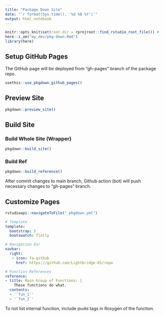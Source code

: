 ```yaml
---
title: "Package Down Site"
date: "`r format(Sys.time(), '%d %B %Y')`"
output: html_notebook
---
```


```r
knitr::opts_knit$set(root.dir = rprojroot::find_rstudio_root_file()) # Set WD to Root
here::i_am("my_dev/pkg-down.Rmd")
library(here)
```


## Setup GitHub Pages

The GitHub page will be deployed from "gh-pages" branch of the package repo.

```r
usethis::use_pkgdown_github_pages()
```

## Preview Site

```r
pkgdown::preview_site()
```

## Build Site

### Build Whole Site (Wrapper)

```r
pkgdown::build_site()
```

### Build Ref 

```r
pkgdown::build_reference()
```


After commit changes to main branch, Github action (bot) will push necessary changes to "gh-pages" branch.

## Customize Pages

```r
rstudioapi::navigateToFile("_pkgdown.yml")
```



```yml
# Template
template:
  bootstrap: 5
  bootswatch: flatly

# Navigation Bar
navbar:
  right:
   - icon: fa-github
     href: https://github.com/Lightbridge-KS/repo
```


```yml
# Function References
reference:
- title: Main Group of Functions: |
    These functions do what.
  contents:
  - '`fun_1`'
  - '`fun_2`'
```

To not list internal function, include `@noRd` tags in Roxygen of the function.

